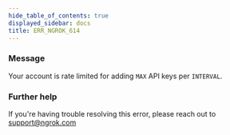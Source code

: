 ```yaml
---
hide_table_of_contents: true
displayed_sidebar: docs
title: ERR_NGROK_614
---
```




### Message

Your account is rate limited for adding `MAX` API keys per `INTERVAL`.

<ErrorDetails error="err_ngrok_614" />

### Further help

If you're having trouble resolving this error, please reach out to [support@ngrok.com](mailto:support@ngrok.com?subject=Help%20with%20ERR_NGROK_614)
